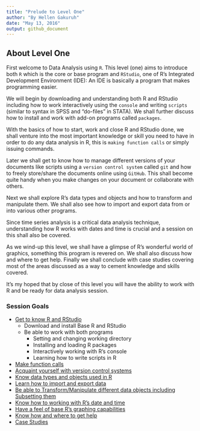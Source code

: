 ```yaml
---
title: "Prelude to Level One"
author: "By Hellen Gakuruh"
date: "May 13, 2016"
output: github_document
---
```


## About Level One

First welcome to Data Analysis using `R`. This level (one) aims to introduce both `R` which is the core or base program and `RStudio`, one of R's Integrated Development Environment (IDE): An IDE is basically a program that makes programming easier.

We will begin by downloading and understanding both R and RStudio including how to work interactively using the `console` and writing `scripts` (similar to syntax in SPSS and "do-files" in STATA). We shall further discuss how to install and work with add-on programs called `packages`. 

With the basics of how to start, work and close R and RStudio done, we shall venture into the most important knowledge or skill you need to have in order to do any data analysis in R, this is `making function calls` or simply issuing commands.

Later we shall get to know how to manage different versions of your documents like scripts using a `version control system` called `git` and how to freely store/share the documents online using `GitHub`. This shall become quite handy when you make changes on your document or collaborate with others.

Next we shall explore R's data types and objects and how to transform and manipulate them. We shall also see how to import and export data from or into various other programs. 

Since time series analysis is a critical data analysis technique, understanding how R works with dates and time is crucial and a session on this shall also be covered.

As we wind-up this level, we shall have a glimpse of R's wonderful world of graphics, something this program is revered on. We shall also discuss how and where to get help. Finally we shall conclude with case studies covering most of the areas discussed as a way to cement knowledge and skills covered. 

It's my hoped that by close of this level you will have the ability to work with R and be ready for data analysis session.

### Session Goals
  
* [Get to know R and RStudio](SessionOne_KnowingRandRStudio.html)
    + Download and install Base R and RStudio
    + Be able to work with both programs
        - Setting and changing working directory
        - Installing and loading R packages
        - Interactively working with R's console
        - Learning how to write scripts in R
* [Make function calls](SessionTwo_MakingFunctionCalls.html)
* [Acquaint yourself with version control systems](SessionThree_VersionControlSystems.html) 
* [Know data types and objects used in R](SessionFour_DataTypesandObjects.html)
* [Learn how to import and export data](SessionFive_ImportingandExportingData.html)
* [Be able to Transform/Manipulate different data objects including Subsetting them](SessionSix_TransformingManipulatingDataObjects.html) 
* [Know how to working with R's date and time](SessionSeven_WorkingWithDatesandTime.html)
* [Have a feel of base R's graphing capabilities](SessionEight_PlottingInBaseR.html)
* [Know how and where to get help](SessionNine_HowandWheretoGetHelp.html)
* [Case Studies](SessionTen_CaseStudies.html)
